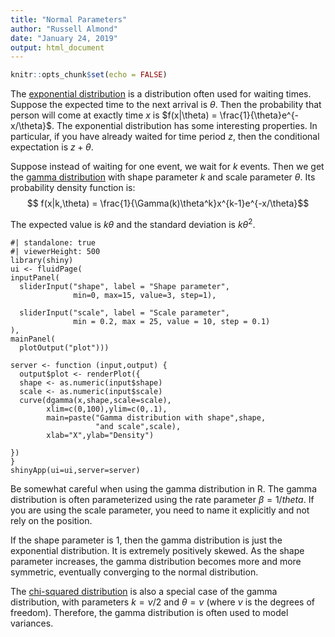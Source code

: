 ```yaml
---
title: "Normal Parameters"
author: "Russell Almond"
date: "January 24, 2019"
output: html_document
---
```


```r
knitr::opts_chunk$set(echo = FALSE)
```

The [exponential
distribution](https://en.wikipedia.org/wiki/Exponential_distribution)
is a distribution often used for waiting times.  Suppose the expected
time to the next arrival is $\theta$.  Then the probability that
person will come at exactly time $x$ is $f(x|\theta) =
\frac{1}{\theta}e^{-x/\theta}$.  The exponential distribution has some
interesting properties.  In particular, if you have already waited for
time period $z$, then the conditional expectation is $z+\theta$.

Suppose instead of waiting for one event, we wait for $k$ events.
Then we get the [gamma
distribution](https://en.wikipedia.org/wiki/Gamma_distribution) with
shape parameter $k$ and scale parameter $\theta$.  Its probability
density function is:
$$ f(x|k,\theta) = \frac{1}{\Gamma(k)\theta^k}x^{k-1}e^{-x/\theta}$$

The expected value is $k\theta$ and the standard deviation is $k\theta^2$.

```shinylive-r
#| standalone: true
#| viewerHeight: 500
library(shiny)
ui <- fluidPage(
inputPanel(
  sliderInput("shape", label = "Shape parameter",
              min=0, max=15, value=3, step=1),
  
  sliderInput("scale", label = "Scale parameter",
              min = 0.2, max = 25, value = 10, step = 0.1)
),
mainPanel(
  plotOutput("plot")))

server <- function (input,output) {
  output$plot <- renderPlot({
  shape <- as.numeric(input$shape)
  scale <- as.numeric(input$scale)
  curve(dgamma(x,shape,scale=scale),
        xlim=c(0,100),ylim=c(0,.1),
        main=paste("Gamma distribution with shape",shape,
                   "and scale",scale),
        xlab="X",ylab="Density")

})
}
shinyApp(ui=ui,server=server)
```

Be somewhat careful when using the gamma distribution in R.  The gamma
distribution is often parameterized using the rate parameter
$\beta=1/theta$.  If you are using the scale parameter, you need to
name it explicitly and not rely on the position.

If the shape parameter is 1, then the gamma distribution is just the
exponential distribution.  It is extremely positively skewed.  As the
shape parameter increases, the gamma distribution becomes more and
more symmetric, eventually converging to the normal distribution.

The [chi-squared
distribution](https://en.wikipedia.org/wiki/Chi-squared_distribution)
is also a special case of the gamma distribution, with parameters
$k=\nu/2$ and $\theta=\nu$ (where $\nu$ is the degrees of freedom).
Therefore, the gamma distribution is often used to model variances.

